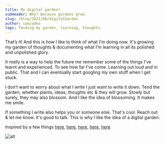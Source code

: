 ```yaml
---
title: My digital garden!
subHeader: Why? Because gardens grow.
slug: /blog/2021/06/digitalGarden
author: sancodes
tags: Tending my garden, learning, thoughts.
---
```


That’s it! And this is how I like to think of what I'm doing now. It's growing my garden of thoughts & documenting what I’m learning in all its polished and unpolished glory.

It really is a way to help the future me remember some of the things I’ve learnt and experienced. To see how far I've come. Learning out loud and in public. That and I can eventually start googling my own stuff when I get stuck.

I don’t want to worry about what I write I just want to write it down.
Tend the garden, whether plants, ideas, thoughts etc & they will grow. Slowly but surely, they may also blossom. And I like the idea of blossoming. It makes me smile.

If something I write also helps you or someone else. That's cool. Reach out & let me know. It's good to talk. This is why I like the idea of a digital garden.

Inspired by a few things [here](https://www.swyx.io/learn-in-public/), [here](https://joelhooks.com/digital-garden), [here](https://www.taniarascia.com/), [here](https://sive.rs/dq), [here](https://scottspence.com/2020/04/27/a-digital-garden/)

![alt](posts/2021/digitalGarden/images/bloom1.jpg)
